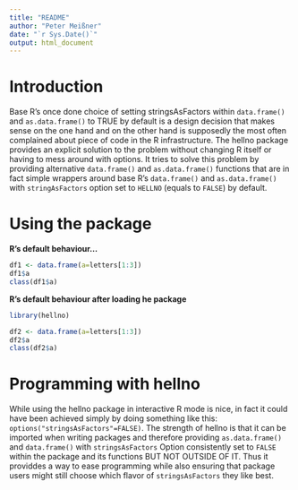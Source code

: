 ```yaml
---
title: "README"
author: "Peter Meißner"
date: "`r Sys.Date()`"
output: html_document
---
```


# Introduction

Base R's once done choice of setting stringsAsFactors within
  `data.frame()` and `as.data.frame()` to TRUE by default is a design decision
  that makes sense on the one hand and on the other hand is supposedly the most
  often complained about piece of code in the R infrastructure. The hellno
  package provides an explicit solution to the problem without changing R itself 
  or having to mess around with options. It tries to solve this problem by 
  providing alternative `data.frame()` and `as.data.frame()` functions that are 
  in fact simple wrappers around base R's `data.frame()` and `as.data.frame()` 
  with `stringAsFactors` option set to `HELLNO` (equals to `FALSE`) by default.

# Using the package

**R's default behaviour...**
```r
df1 <- data.frame(a=letters[1:3])
df1$a
class(df1$a)
```


**R's default behaviour after loading he package**
```r
library(hellno)

df2 <- data.frame(a=letters[1:3])
df2$a
class(df2$a)
```

# Programming with hellno

While using the hellno package in interactive R mode is nice, in fact it could 
have been achieved simply by doing something like this: `options("stringsAsFactors"=FALSE)`. 
The strength of hellno is that it can be imported when writing packages and therefore 
providing `as.data.frame()` and `data.frame()` with `stringsAsFactors` Option 
consistently set to `FALSE` within the package and its functions BUT NOT OUTSIDE OF IT. 
Thus it providdes a way to ease programming while also ensuring that package users might 
still choose which flavor of `stringsAsFactors` they like best. 





